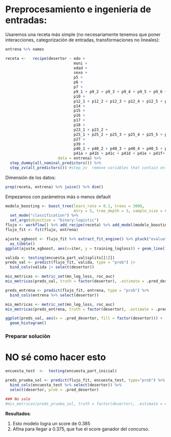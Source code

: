 # Preprocesamiento e ingenieria de entradas:


Usaremos una receta más simple (no necesariamente tenemos que poner interacciones,
categorización de entradas, transformaciones no lineales):
```r
entrena %>% names
```


```r
receta <-   recipe(desertor ~ edo +
                              muni +  
                              edad + 
                              sexo + 
                              p5 + 
                              p6 +   
                              p7 +    
                              p9_1 + p9_2 + p9_3 + p9_4 + p9_5 + p9_6 + p9_7 + p9_8 + p9_9 +p9_10 + p9_11 + p9_12 +    
                              p10 +
                              p12_1 + p12_2 + p12_3 + p12_4 + p12_5 + p12_6 + p12_7 + p12_8 + p12_9 + p12_10 +
                              p14 +    
                              p15 +  
                              p16 +  
                              p17 +   
                              p18 +   
                              p23_1 + p23_2 + 
                              p25_1 + p25_2 + p25_3 + p25_4 + p25_5 + p25_6 + p25_7 + p25_8 + p25_9 + p25_10 + p25_11 + p25_12 + p25_13 + p25_14 + p25_15 + p25_16 + p25_17 +p25_18 + p25_19 + p25_20 + p25_21 + p25_22 + p25_23 +   
                              p27 +     
                              p39 +    
                              p40_1 + p40_2 + p40_3 + p40_4 + p40_5 + p40_6 + p40_7 + p40_8 + p40_9 + p40_10 + p40_11 + p40_12 + p40_13 + p40_14 + p40_15 +  
                              p41a + p41b + p41c + p41d + p41e + p41f+ p41g + p41h + p41i,
                       data = entrena) %>%
  step_dummy(all_nominal_predictors()) %>%
  step_zv(all_predictors()) #step_zv  remove variables that contain only a single value.
```

Dimensión de los datos:

```r
prep(receta, entrena) %>% juice() %>% dim()
```


Empezamos con parámetros más o menos default

```r
modelo_boosting <- boost_tree(learn_rate = 0.1, trees = 3000, 
                              mtry = 5, tree_depth = 3, sample_size = 0.8) %>%
  set_mode("classification") %>% 
  set_args(objective = "binary:logistic")
flujo <- workflow() %>% add_recipe(receta) %>% add_model(modelo_boosting)
flujo_fit <- fit(flujo, entrena)
```

```r
ajuste_xgboost <- flujo_fit %>% extract_fit_engine() %>% pluck("evaluation_log") %>%
  as_tibble()
ggplot(ajuste_xgboost, aes(x=iter, y = training_logloss)) + geom_line()
```




```r
valida <- testing(encuesta_part_val$splits[[1]])
preds_val <- predict(flujo_fit, valida, type = "prob") |> 
  bind_cols(valida |> select(desertor))
```


```r
mis_metricas <- metric_set(mn_log_loss, roc_auc)
mis_metricas(preds_val, truth = factor(desertor), .estimate = .pred_desertor, event_level = "first")
```

```r
preds_entrena <- predict(flujo_fit, entrena, type = "prob") %>% 
  bind_cols(entrena %>% select(desertor))
```


```r
mis_metricas <- metric_set(mn_log_loss, roc_auc)
mis_metricas(preds_entrena, truth = factor(desertor), .estimate = .pred_desertor, event_level = "first")
```
```r
ggplot(preds_val, aes(x = .pred_desertor, fill = factor(desertor))) + 
  geom_histogram()
```



### Preparar solución
# NO sé como hacer esto


```r
encuesta_test  <-  testing(encuesta_part_inicial)

preds_prueba_sol <- predict(flujo_fit, encuesta_test, type="prob") %>% 
  bind_cols(encuesta_test %>% select(desertor)) %>%
  select(desertor, prob = .pred_desertor)
  
### No sale
#mis_metricas(preds_prueba_sol, truth = factor(desertor), .estimate = #.pred_desertor, event_level = "first")
```

**Resultados**:

1. Esto modelo logra un score de 0.385
2. Afina para llegar a 0.375, que fue el score ganador del concurso.
